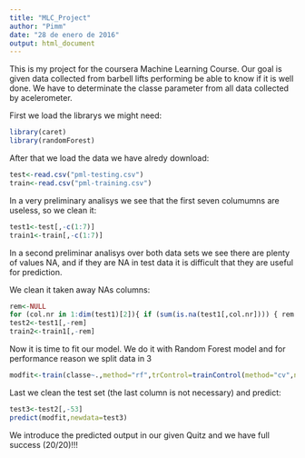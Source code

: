 ```yaml
---
title: "MLC_Project"
author: "Pimm"
date: "28 de enero de 2016"
output: html_document
---
```


This is my project for the coursera Machine Learning Course.
Our goal is given data collected from barbell lifts performing be able to know if it is well done.
We have to determinate the classe parameter from all data collected by acelerometer.

First we load the librarys we might need:

```r
library(caret)
library(randomForest)

```

After that we load the data we have alredy download:

```r
test<-read.csv("pml-testing.csv")
train<-read.csv("pml-training.csv")
```

In a very preliminary analisys we see that the first seven columumns are useless, so we clean it:

```r
test1<-test[,-c(1:7)]
train1<-train[,-c(1:7)]
```

In a second preliminar analisys over both data sets we see there are plenty of values NA, and if they are NA
in test data it is difficult that they are useful for prediction.

We clean it taken away NAs columns:

```r
rem<-NULL
for (col.nr in 1:dim(test1)[2]){ if (sum(is.na(test1[,col.nr]))) { rem =c(rem, col.nr)}}
test2<-test1[,-rem]
train2<-train1[,-rem]
```

Now it is time to fit our model.
We do it with Random Forest model and for performance reason we split data in 3

```r
modfit<-train(classe~.,method="rf",trControl=trainControl(method="cv",number=3),data=train2)
```

Last we clean the test set  (the last column is not necessary) and predict:

```r
test3<-test2[,-53]
predict(modfit,newdata=test3)
```

We introduce the predicted output in our given Quitz and we have full success (20/20)!!!
